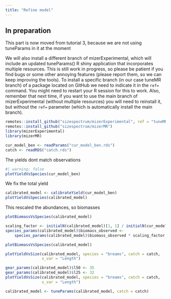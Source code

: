```yaml
---
title: "Refine model"
---
```


## In preparation

This part is now moved from tutorial 3, because we are not using tuneParams in it at the moment

We will also install a different branch of mizerExperimental, which will include an updated tuneParams() R shiny application that incorporates multiple resources. This is still work in progress, so please be patient if you find bugs or some other annoying features (please report them, so we can keep improving the tools). To install a specific branch (in our case tuneMR branch) of a package located on GitHub we need to indicate it in the `ref=` command. You might need to restart your R session for this to work. Also, remember that next time, if you want to use the main branch of mizerExperimental (without multiple resources) you will need to reinstall it, but without the `ref=` parameter (which is automatically install the main branch).

```r
remotes::install_github("sizespectrum/mizerExperimental", ref = "tuneMR")
remotes::install_github("sizespectrum/mizerMR")
library(mizerExperimental)
library(mizerMR)
```

```r
cur_model_ben <- readParams("cur_model_ben.rds")
catch <- readRDS("catch.rds")
```

The yields dont match observations
```r
#| warning: false
plotYieldVsSpecies(cur_model_ben)
```

We fix the total yield
```r
calibrated_model <- calibrateYield(cur_model_ben)
plotYieldVsSpecies(calibrated_model)
```
This rescaled the abundances, so biomasses
```r
plotBiomassVsSpecies(calibrated_model)
```


```r
scaling_factor <- initialN(calibrated_model)[1, 1] / initialN(cur_model_ben)[1, 1]
species_params(calibrated_model)$biomass_observed <- 
    species_params(calibrated_model)$biomass_observed * scaling_factor

plotBiomassVsSpecies(calibrated_model)
```

```r
plotYieldVsSize(calibrated_model, species = "breams", catch = catch, 
                x_var = "Length")
```

```r
gear_params(calibrated_model)$l50 <- 35
gear_params(calibrated_model)$l25 <- 32
plotYieldVsSize(calibrated_model, species = "breams", catch = catch, 
                x_var = "Length")
```


```r
calibrated_model <- tuneParams(calibrated_model, catch = catch)
```


